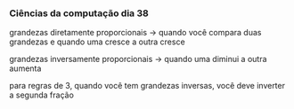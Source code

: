 




### Ciências da computação dia 38

grandezas diretamente proporcionais → quando você compara duas grandezas
e quando uma cresce a outra cresce

grandezas inversamente proporcionais → quando uma diminui a outra
aumenta

para regras de 3, quando você tem grandezas inversas, você deve inverter
a segunda fração


